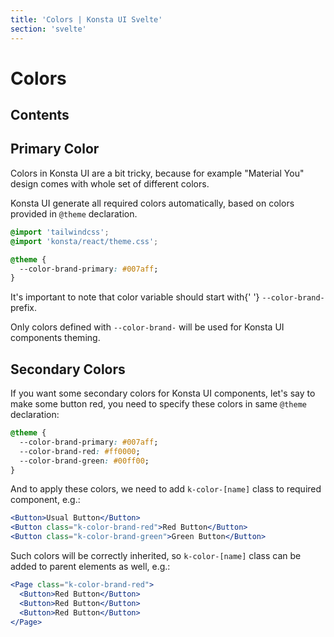 ```yaml
---
title: 'Colors | Konsta UI Svelte'
section: 'svelte'
---
```


# Colors

## Contents

## Primary Color

Colors in Konsta UI are a bit tricky, because for example "Material You" design comes with whole set of different colors.

Konsta UI generate all required colors automatically, based on colors provided in `@theme` declaration.

```css
@import 'tailwindcss';
@import 'konsta/react/theme.css';

@theme {
  --color-brand-primary: #007aff;
}
```

<div class="important-note">
  <p>
    It's important to note that color variable should start with{' '}
    <code>--color-brand-</code> prefix.
  </p>
  <p>
    Only colors defined with <code>--color-brand-</code> will be used for Konsta
    UI components theming.
  </p>
</div>

## Secondary Colors

If you want some secondary colors for Konsta UI components, let's say to make some button red, you need to specify these colors in same `@theme` declaration:

```css
@theme {
  --color-brand-primary: #007aff;
  --color-brand-red: #ff0000;
  --color-brand-green: #00ff00;
}
```

And to apply these colors, we need to add `k-color-[name]` class to required component, e.g.:

```jsx
<Button>Usual Button</Button>
<Button class="k-color-brand-red">Red Button</Button>
<Button class="k-color-brand-green">Green Button</Button>
```

Such colors will be correctly inherited, so `k-color-[name]` class can be added to parent elements as well, e.g.:

```jsx
<Page class="k-color-brand-red">
  <Button>Red Button</Button>
  <Button>Red Button</Button>
  <Button>Red Button</Button>
</Page>
```
